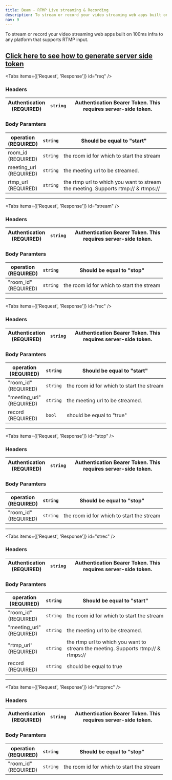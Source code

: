 ```yaml
---
title: Beam - RTMP Live streaming & Recording
description: To stream or record your video streaming web apps built on 100ms infra to any platform that supports RTMP input.
nav: 9
---
```


To stream or record your video streaming web apps built on 100ms infra to any platform that supports RTMP input.

[Click here to see how to generate server side token](/v2/server-side/Generate-server-side-token)
---

<PostRequest
    title="Start Streaming"
    desp="This endpoint is used to start live streaming. "
    url="https://prod-in2.100ms.live/api/v2/beam"
/>

<Tabs items={['Request', 'Response']} id="req" />

<div id="req-0">

### Headers

| Authentication <br/> (REQUIRED) | `string` | Authentication Bearer Token. This requires server-side token. |
| --------------------------------- | -------- | ------------------------------------------------------------- |

### Body Paramters

| operation <br/> (REQUIRED)  | `string` | Should be equal to "start"                                                                 |
| ----------------------------- | -------- | ------------------------------------------------------------------------------------------ |
| room_id <br/> (REQUIRED)     | `string` | the room id for which to start the stream                                                 |
| meeting_url <br/> (REQUIRED) | `string` | the meeting url to be streamed.                                                            |
| rtmp_url <br/> (REQUIRED)   | `string` | the rtmp url to which you want to stream the meeting. Supports rtmp:// & rtmps://          |

</div>

<Response id="req-1" res="200: OK" resText="Beam has started successfully" />


------------------------------------------------------------------------------------------------------------------------------------------------

<PostRequest
    title="Stop Streaming"
    desp="This endpoint is used to stop live streaming. "
    url="https://prod-in2.100ms.live/api/v2/beam"
/>

<Tabs items={['Request', 'Response']} id="stream" />

<div id="stream-0">

### Headers

| Authentication <br/> (REQUIRED) | `string` | Authentication Bearer Token. This requires server-side token. |
| --------------------------------- | -------- | ------------------------------------------------------------- |

### Body Paramters

| operation <br/> (REQUIRED)  | `string` | Should be equal to "stop"                                                                 |
| ----------------------------- | -------- | ------------------------------------------------------------------------------------------ |
| "room_id" <br/> (REQUIRED)     | `string` | the room id for which to start the stream                                                 |

</div>

<Response id="stream-1" res="200: OK" resText="Beam has stopped successfully" />



------------------------------------------------------------------------------------------------------------------------------------------------

<PostRequest
    title="Start Recording"
    desp="This endpoint is used to start recording. "
    url="https://prod-in2.100ms.live/api/v2/beam"
/>

<Tabs items={['Request', 'Response']} id="rec" />

<div id="rec-0">

### Headers

| Authentication <br/> (REQUIRED) | `string` | Authentication Bearer Token. This requires server-side token. |
| --------------------------------- | -------- | ------------------------------------------------------------- |

### Body Paramters

| operation <br/> (REQUIRED)   | `string` | Should be equal to "start"                                                                 |
| -----------------------------  | -------- | ------------------------------------------------------------------------------------------ |
| "room_id" <br/> (REQUIRED)     | `string` | the room id for which to start the stream                                                  |
| "meeting_url" <br/> (REQUIRED) | `string` | the meeting url to be streamed.                                                            |
| record <br/> (REQUIRED)      | `bool`   | should be equal to "true"                                                                  |

</div>

<Response id="rec-1" res="200: OK" resText="Beam has started successfully" />



------------------------------------------------------------------------------------------------------------------------------------------------

<PostRequest
    title="Stop Recording"
    desp="This endpoint is used to stop recording. "
    url="https://prod-in2.100ms.live/api/v2/beam"
/>

<Tabs items={['Request', 'Response']} id="stop" />

<div id="stop-0">

### Headers

| Authentication <br/> (REQUIRED) | `string` | Authentication Bearer Token. This requires server-side token. |
| --------------------------------- | -------- | ------------------------------------------------------------- |

### Body Paramters

| operation <br/> (REQUIRED)  | `string` | Should be equal to "stop"                                                                 |
| ----------------------------- | -------- | ------------------------------------------------------------------------------------------ |
| "room_id" <br/> (REQUIRED)     | `string` | the room id for which to start the stream                                                 |

</div>

<Response id="stop-1" res="200: OK" resText="Beam has stopped successfully" />



------------------------------------------------------------------------------------------------------------------------------------------------


<PostRequest
    title="Start Streaming and Recording"
    desp="This endpoint is used to start live streaming and recording. "
    url="https://prod-in2.100ms.live/api/v2/beam"
/>

<Tabs items={['Request', 'Response']} id="strec" />

<div id="strec-0">

### Headers

| Authentication <br/> (REQUIRED) | `string` | Authentication Bearer Token. This requires server-side token. |
| --------------------------------- | -------- | ------------------------------------------------------------- |

### Body Paramters

| operation <br/> (REQUIRED)  | `string` | Should be equal to "start"                                                                 |
| ----------------------------- | -------- | ------------------------------------------------------------------------------------------ |
| "room_id" <br/> (REQUIRED)     | `string` | the room id for which to start the stream                                                 |
| "meeting_url" <br/> (REQUIRED) | `string` | the meeting url to be streamed.                                                            |
| "rtmp_url" <br/> (REQUIRED)   | `string` | the rtmp url to which you want to stream the meeting. Supports rtmp:// & rtmps://          |
| record <br/> (REQUIRED)   | `string` | should be equal to true       |

</div>

<Response id="strec-1" res="200: OK" resText="Beam has started successfully" />



------------------------------------------------------------------------------------------------------------------------------------------------

<PostRequest
    title="Stop Streaming and Recording"
    desp="This endpoint is used to stop recording. "
    url="https://prod-in2.100ms.live/api/v2/beam"
/>

<Tabs items={['Request', 'Response']} id="stoprec" />

<div id="stoprec-0">

### Headers

| Authentication <br/> (REQUIRED) | `string` | Authentication Bearer Token. This requires server-side token. |
| --------------------------------- | -------- | ------------------------------------------------------------- |

### Body Paramters

| operation <br/> (REQUIRED)  | `string` | Should be equal to "stop"                                                                 |
| ----------------------------- | -------- | ------------------------------------------------------------------------------------------ |
| "room_id" <br/> (REQUIRED)     | `string` | the room id for which to start the stream                                                 |

</div>

<Response id="stoprec-1" res="200: OK" resText="Beam has stopped successfully" />


